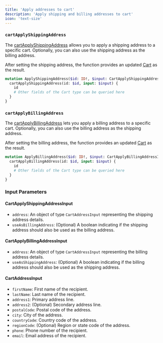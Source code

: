 ```yaml
---
title: 'Apply addresses to cart'
description: 'Apply shipping and billing addresses to cart'
icon: 'text-size'
---
```


### `cartApplyShippingAddress`

The [cartApplyShippingAddress](https://studio.apollographql.com/public/CometAPI/variant/main/schema/reference/objects/Mutation#cartApplyShippingAddress) allows you to apply a shipping address to a specific cart. Optionally, you can also use the shipping address as the billing address.

After setting the shipping address, the function provides an updated [Cart](https://studio.apollographql.com/public/CometAPI/variant/main/schema/reference/objects/Cart) as the result.

```graphql
mutation ApplyShippingAddress($id: ID!, $input: CartApplyShippingAddressInput!) {
  cartApplyShippingAddress(id: $id, input: $input) {
    id
    # Other fields of the Cart type can be queried here
  }
}
```

### `cartApplyBillingAddress`

The [cartApplyBillingAddress](https://studio.apollographql.com/public/CometAPI/variant/main/schema/reference/objects/Mutation#cartApplyBillingAddress) lets you apply a billing address to a specific cart. Optionally, you can also use the billing address as the shipping address.

After setting the billing address, the function provides an updated [Cart](https://studio.apollographql.com/public/CometAPI/variant/main/schema/reference/objects/Cart) as the result.

```graphql
mutation ApplyBillingAddress($id: ID!, $input: CartApplyBillingAddressInput!) {
  cartApplyBillingAddress(id: $id, input: $input) {
    id
    # Other fields of the Cart type can be queried here
  }
}
```

### Input Parameters

#### CartApplyShippingAddressInput

- `address`: An object of type `CartAddressInput` representing the shipping address details.
- `useAsBillingAddress`: (Optional) A boolean indicating if the shipping address should also be used as the billing address.

#### CartApplyBillingAddressInput

- `address`: An object of type `CartAddressInput` representing the billing address details.
- `useAsShippingAddress`: (Optional) A boolean indicating if the billing address should also be used as the shipping address.

#### CartAddressInput
- `firstName`: First name of the recipient.
- `lastName`: Last name of the recipient.
- `address1`: Primary address line.
- `address2`: (Optional) Secondary address line.
- `postalCode`: Postal code of the address.
- `city`: City of the address.
- `countryCode`: Country code of the address.
- `regionCode`: (Optional) Region or state code of the address.
- `phone`: Phone number of the recipient.
- `email`: Email address of the recipient.
